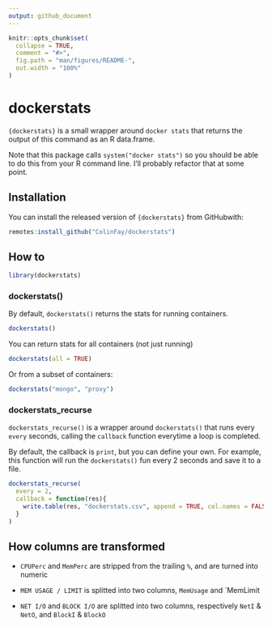 ```yaml
---
output: github_document
---
```


<!-- README.md is generated from README.Rmd. Please edit that file -->

```r
knitr::opts_chunk$set(
  collapse = TRUE,
  comment = "#>",
  fig.path = "man/figures/README-",
  out.width = "100%"
)
```

# dockerstats

<!-- badges: start -->
<!-- badges: end -->

`{dockerstats}` is a small wrapper around `docker stats` that returns the output of this command as an R data.frame. 

Note that this package calls `system("docker stats")` so you should be able to do this from your R command line. I'll probably refactor that at some point. 

## Installation

You can install the released version of `{dockerstats}` from GitHubwith:

``` r
remotes:install_github("ColinFay/dockerstats")
```

## How to 

```r
library(dockerstats)
```


### dockerstats()

By default, `dockerstats()` returns the stats for running containers. 

```r
dockerstats()
```

You can return stats for all containers (not just running)

```r
dockerstats(all = TRUE)
```

Or from a subset of containers:

```r
dockerstats("mongo", "proxy")
```

### dockerstats_recurse

`dockerstats_recurse()` is a wrapper around `dockerstats()` that runs every `every` seconds, calling the `callback` function everytime a loop is completed. 

By default, the callback is `print`, but you can define your own. For example, this function will run the `dockerstats()` fun every 2 seconds and save it to a file. 

```r
dockerstats_recurse(
  every = 2,
  callback = function(res){
    write.table(res, "dockerstats.csv", append = TRUE, col.names = FALSE)
  }
)
```

## How columns are transformed

+ `CPUPerc` and `MemPerc` are stripped from the trailing `%`, and are turned into numeric

+ `MEM USAGE / LIMIT` is splitted into two columns, `MemUsage` and `MemLimit

+ `NET I/O` and `BLOCK I/O` are splitted into two columns, respectively `NetI` & `NetO`, and `BlockI` & `BlockO`
